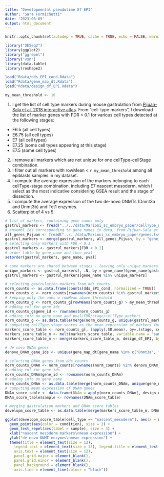 ```yaml
---
title: "Developmental pseudotime E7 EPI"
author: "Sara Formichetti"
date: '2023-03-09'
output: html_document
---
```


```r

knitr::opts_chunk$set(autodep = TRUE, cache = TRUE, echo = FALSE, warning = FALSE, message = FALSE, results = 'hide', fig.width=12, fig.height=8)

```

```r

library("DESeq2")
library(ggplot2)
library("ggrepel")
library("vsn")
library(data.table)
library(reshape2)

```

```r

load("Rdata/dds_EPI_cond.Rdata")
load("Rdata/gene_map_dt.Rdata")
load("Rdata/design_df_EPI.Rdata")

```

```r

my_mean_threshold <- 10

```

1. I get the list of cell type markers during mouse gastrulation from [Pijuan-Sala et al. 2018 interactive atlas](https://marionilab.cruk.cam.ac.uk/MouseGastrulation2018/). From "cell-type markers", I download the list of marker genes with FDR < 0.1 for various cell types detected at the following stages:

* E6.5 (all cell types)
* E6.75 (all cell types)
* E7 (all cell types)
* E7.25 (some cell types appearing at this stage)
* E7.5 (some cell types)

2. I remove all markers which are not unique for one cellType-cellStage combination.
3. I filter out all markers with rowMean < `r my_mean_threshold` among all epiblasts samples in my dataset.
4. I compute the average expression of the markers belonging to each cellType-stage combination, including E7 nascent mesoderm, which I select as the most indicative considering GSEA result and the stage of dissection.
5. I compute the average expression of the two de-novo DNMTs (Dnmt3a and Dnmt3b) and Tet1 enzymes.
6. Scatterplot of 4 vs 5.

```r

# list of markers, containing gene names only
gastrul_markers <- fread("../../data/Marioni_sc_embryo_paper/cellType_markers.csv")
# ensembl ids corresponding to gene names in data, from Pijuan-Sala et al.
all_genes_Pijuan <- fread("../../data/Marioni_sc_embryo_paper/genes.tsv", col.names = c("gene_id", "gene_name"))
gastrul_markers <- merge(gastrul_markers, all_genes_Pijuan, by = "gene_name", all.x = TRUE, all.y = FALSE)
# selecting only markers with FDR < 0.1
gastrul_markers <- gastrul_markers[FDR < 0.1]
# order table by gene_name and then pval
setorder(gastrul_markers, gene_name, pval)

# some markers are shared between stages - leaving only unique markers
unique_markers <- gastrul_markers[, .N, by = gene_name]$gene_name[gastrul_markers[, .N, by = gene_name]$N == 1]
gastrul_markers <- gastrul_markers[gene_name %in% unique_markers]

```

```r

# selecting gastrulation markers from dds counts
norm_counts <- as.data.frame(counts(dds_EPI_cond, normalized = TRUE))
norm_counts_g <- norm_counts[rownames(norm_counts) %in% gastrul_markers$gene_id, ]
# keeping only the ones w rowMean above threshold
norm_counts_g <- norm_counts_g[rowMeans(norm_counts_g) > my_mean_threshold, ]
# adding col for gene ids
norm_counts_g$gene_id <- rownames(norm_counts_g)
# adding info on gene name and pval/FDR/stage/cellType markers
norm_counts_g <- as.data.table(merge(norm_counts_g, unique(gastrul_markers[, c("gene_name", "gene_id", "pval", "stage", "cell_type", "FDR")]), by = "gene_id", all.x = TRUE, all.y = FALSE))
# computing cellType-stage scores as the mean expression of markers for each cellType-stage combination
markers_score_table <- norm_counts_g[, lapply(.SD,mean), by=.(stage, cell_type), .SDcols = design_df_EPI$sample]
markers_score_table_m <- melt(markers_score_table, variable.name = "sample", value.name = "markers_expr_mean")
markers_score_table_m <- merge(markers_score_table_m, design_df_EPI, by = "sample", all.x = TRUE)

```

```r

# de novo DNAm genes
denovo_DNAm_gene_ids <- unique(gene_map_dt[gene_name %in% c("Dnmt3a", "Dnmt3b", "Tet1"), gene_id])

# selecting DNAm genes from dds counts
norm_counts_DNAm <- norm_counts[rownames(norm_counts) %in% denovo_DNAm_gene_ids, ]
# adding col for gene ids
norm_counts_DNAm$gene_id <- rownames(norm_counts_DNAm)
# adding info on gene name
norm_counts_DNAm <- as.data.table(merge(norm_counts_DNAm, unique(gene_map_dt[, .(gene_name, gene_id)]), by = "gene_id", all.x = TRUE, all.y = FALSE))
# computing mean expression of DNAm genes
DNAm_score_table <- data.frame(DNAm = apply(norm_counts_DNAm[, design_df_EPI$sample, with = FALSE], 2, mean))
DNAm_score_table$sample <- rownames(DNAm_score_table)

# merging gastrulation markers and DNAm score tables
developm_score_table <- as.data.table(merge(markers_score_table_m, DNAm_score_table, by = "sample"))

```

```r

ggplot(developm_score_table[cell_type == "nascent_mesoderm"], aes(x = markers_expr_mean, y = DNAm)) + 
  geom_point(aes(color = condition), size = 2) +
  geom_text_repel(aes(label = sample), size = 3) +
  xlab("nascent mesoderm markers\nmean expression") +
  ylab("de novo DNMT enzymes\nmean expression") +
  theme(title = element_text(size = 12),
    legend.text = element_text(size = 12), legend.title = element_text(size = 12),
    axis.text = element_text(size = 12),
    panel.grid.major = element_blank(),
    panel.grid.minor = element_blank(),
    panel.background = element_blank(),
    axis.line = element_line(colour = "black"))

```


